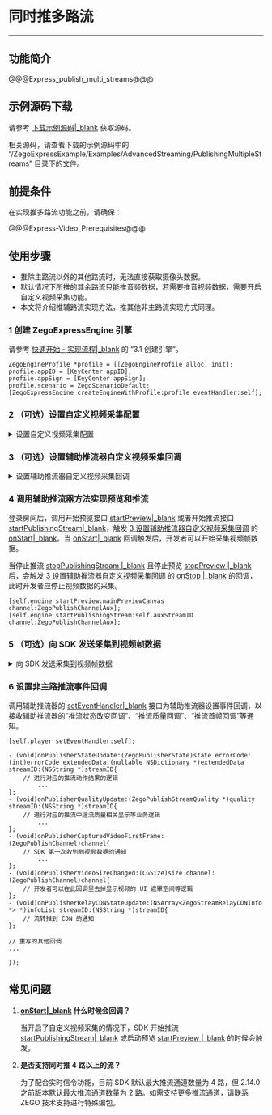 # 同时推多路流

- - -

## 功能简介


@@@Express_publish_multi_streams@@@


## 示例源码下载

请参考 [下载示例源码\|_blank](!DownloadDemo/DownloadDemo) 获取源码。

相关源码，请查看下载的示例源码中的 “/ZegoExpressExample/Examples/AdvancedStreaming/PublishingMultipleStreams” 目录下的文件。

## 前提条件

在实现推多路流功能之前，请确保：

@@@Express-Video_Prerequisites@@@


## 使用步骤

<div class="mk-warning">

- 推除主路流以外的其他路流时，无法直接获取摄像头数据。  
- 默认情况下所推的其余路流只能推音频数据，若需要推音视频数据，需要开启自定义视频采集功能。  
- 本文将介绍推辅路流实现方法，推其他非主路流实现方式同理。
</div>

### 1 创建 ZegoExpressEngine 引擎

请参考 [快速开始 - 实现流程\|_blank](7628#4_1) 的 “3.1 创建引擎”。

```objc
ZegoEngineProfile *profile = [[ZegoEngineProfile alloc] init];
profile.appID = [KeyCenter appID];
profile.appSign = [KeyCenter appSign];
profile.scenario = ZegoScenarioDefault;
[ZegoExpressEngine createEngineWithProfile:profile eventHandler:self];
```

### 2 （可选）设置自定义视频采集配置

<details class="zg-primary">
    <summary>设置自定义视频采集配置</summary>

调用 [ZegoCustomVideoCaptureConfig\|_blank](/zh/api?doc=Express_Video_SDK_API~ObjectiveC_ios~class~zego-custom-video-capture-config) 接口创建自定义视频采集对象，设置属性 [bufferType\|_blank](/zh/api?doc=Express_Video_SDK_API~ObjectiveC_ios~class~zego-custom-video-capture-config#buffer-type)，向 SDK 提供视频帧数据类型；调用接口 [enableCustomVideoCapture \|_blank](/zh/api?doc=Express_Video_SDK_API~ObjectiveC_ios~class~zego-express-engine#enable-custom-video-capture-config) 开启自定义视频采集功能，详情可参考 [自定义视频采集\|_blank](!VideoAdvanced/CustomVideoCapture)。

<div class="mk-hint">


- 由于 iOS 采集的多样性，SDK 支持多种视频帧数据类型 [bufferType \|_blank](/zh/api?doc=Express_Video_SDK_API~ObjectiveC_ios~class~zego-custom-video-capture-config#buffer-type)，开发者需告知 SDK 使用的数据类型。
- 目前 SDK 仅支持 CVPixelBuffer 类型 “ZegoVideoBufferTypeCVPixelBuffer” 和 GLTexture2D 类型 “ZegoVideoBufferTypeGLTexture2D”，设置其他枚举值将无法向 SDK 提供视频帧数据。
</div>



```objc
ZegoCustomVideoCaptureConfig *captureConfig = [[ZegoCustomVideoCaptureConfig alloc] init];
// 选择 CVPixelBuffer 类型视频帧数据
captureConfig.bufferType = ZegoVideoBufferTypeCVPixelBuffer;

[[ZegoExpressEngine sharedEngine] enableCustomVideoCapture:YES config:captureConfig channel:ZegoPublishChannelAux];
```
</details>



### 3 （可选）设置辅助推流器自定义视频采集回调

<details class="zg-primary">
    <summary>设置辅助推流器自定义视频采集回调</summary>

#### 1. 设置自定义视频采集回调对象

将 “ViewController” 作为自定义视频采集回调对象，遵循 [ZegoCustomVideoCaptureHandler\|_blank](/zh/api?doc=Express_Video_SDK_API~ObjectiveC_ios~protocol~zego-custom-video-capture-handler) 协议。

```objc
@interface ViewController () <ZegoEventHandler, ZegoCustomVideoCaptureHandler>

    ......

@end
```

调用 [setCustomVideoCaptureHandler\|_blank](/zh/api?doc=Express_Video_SDK_API~ObjectiveC_ios~class~zego-express-engine#set-custom-video-capture-handler) 接口设置自定义视频采集回调。

```objc
// 将自身作为自定义视频采集回调对象
[[ZegoExpressEngine sharedEngine] setCustomVideoCaptureHandler:self];
```

#### 2. 实现自定义视频采集回调方法

实现 [onStart\|_blank](/zh/api?doc=Express_Video_SDK_API~ObjectiveC_ios~protocol~zego-custom-video-capture-handler#on-start) 和 [onStop\|_blank](/zh/api?doc=Express_Video_SDK_API~ObjectiveC_ios~protocol~zego-custom-video-capture-handler#on-stop) 自定义采集回调方法。

```objc
// 注意：此回调不在主线程，如有 UI 操作请自行切换到主线程
- (void)onStart {

    // 收到回调后，开发者需要执行启动采集相关的业务逻辑，例如开启摄像头等

    // 此处示例启动一个自己实现的视频采集设备
    [self.captureDevice startCapture];
}

// 注意：此回调不在主线程，如有 UI 操作请自行切换到主线程
- (void)onStop {

    // 收到回调后，开发者需要执行停止采集相关的业务逻辑，例如关闭摄像头等

    // 此处示例停止一个自己实现的视频采集设备
    [self.captureDevice stopCapture];
}
```
</details>



### 4 调用辅助推流器方法实现预览和推流

登录房间后，调用开始预览接口 [startPreview\|_blank](/zh/api?doc=Express_Video_SDK_API~ObjectiveC_ios~class~zego-express-engine#start-preview-channel) 或者开始推流接口 [startPublishingStream\|_blank](/zh/api?doc=Express_Video_SDK_API~ObjectiveC_ios~class~zego-express-engine#start-publishing-stream-channel)，触发 [3 设置辅助推流器自定义视频采集回调](3639#4_3) 的 [onStart\|_blank](/zh/api?doc=Express_Video_SDK_API~ObjectiveC_ios~protocol~zego-custom-video-capture-handler#on-start)。当 [onStart\|_blank](/zh/api?doc=Express_Video_SDK_API~ObjectiveC_ios~protocol~zego-custom-video-capture-handler#on-start) 回调触发后，开发者可以开始采集视频帧数据。  

当停止推流 [stopPublishingStream \|_blank](/zh/api?doc=Express_Video_SDK_API~ObjectiveC_ios~class~zego-express-engine#stop-publishing-stream) 且停止预览 [stopPreview \|_blank](/zh/api?doc=Express_Video_SDK_API~ObjectiveC_ios~class~zego-express-engine#stop-preview) 后，会触发 [3 设置辅助推流器自定义视频采集回调](3639#4_3) 的 [onStop \|_blank](/zh/api?doc=Express_Video_SDK_API~ObjectiveC_ios~protocol~zego-custom-video-capture-handler#on-stop) 的回调，此时开发者应停止视频数据的采集。


```objc
[self.engine startPreview:mainPreviewCanvas channel:ZegoPublishChannelAux];
[self.engine startPublishingStream:self.auxStreamID channel:ZegoPublishChannelAux];

```



### 5 （可选）向 SDK 发送采集到视频帧数据

<details class="zg-primary">
    <summary>向 SDK 发送采集到视频帧数据</summary>

当 [onStart\|_blank](/zh/api?doc=Express_Video_SDK_API~ObjectiveC_ios~protocol~zego-custom-video-capture-handler#on-start) 回调触发之后，开发者可以调用 [sendCustomVideoCaptureTextureData\|_blank](/zh/api?doc=Express_Video_SDK_API~ObjectiveC_ios~class~zego-express-engine#send-custom-video-capture-texture-data-size-timestamp-channel) 或 [sendCustomVideoCapturePixelBuffer \|_blank](/zh/api?doc=Express_Video_SDK_API~ObjectiveC_ios~class~zego-express-engine#send-custom-video-capture-pixel-buffer-timestamp-channel) 向 SDK 发送采集到的视频数据。

- 调用 [sendCustomVideoCaptureTextureData\|_blank](/zh/api?doc=Express_Video_SDK_API~ObjectiveC_ios~class~zego-express-engine#send-custom-video-capture-texture-data-size-timestamp-channel) 
 ```objc
[self.engine sendCustomVideoCaptureTextureData:textureID size:size timeStamp:timeStamp channel:ZegoPublishChannelAux];
```

- 调用 [sendCustomVideoCapturePixelBuffer \|_blank](/zh/api?doc=Express_Video_SDK_API~ObjectiveC_ios~class~zego-express-engine#send-custom-video-capture-pixel-buffer-timestamp-channel)

```objc
[self.engine sendCustomVideoCapturePixelBuffer:data timeStamp:timeStamp channel:ZegoPublishChannelAux];
```
</details>


### 6 设置非主路推流事件回调

调用辅助推流器的 [setEventHandler\|_blank](/zh/api?doc=Express_Video_SDK_API~ObjectiveC_ios~class~zego-express-engine#set-event-handler) 接口为辅助推流器设置事件回调，以接收辅助推流器的“推流状态改变回调”、“推流质量回调”、“推流首帧回调”等通知。


```objc
[self.player setEventHandler:self];

- (void)onPublisherStateUpdate:(ZegoPublisherState)state errorCode:(int)errorCode extendedData:(nullable NSDictionary *)extendedData streamID:(NSString *)streamID{
    // 进行对应的推流动作结果的逻辑
        ...
};
- (void)onPublisherQualityUpdate:(ZegoPublishStreamQuality *)quality streamID:(NSString *)streamID{
    // 进行对应的推流中途流质量相关显示等业务逻辑
        ...
};
- (void)onPublisherCapturedVideoFirstFrame:(ZegoPublishChannel)channel{
    // SDK 第一次收到到视频数据的通知
        ...
};
- (void)onPublisherVideoSizeChanged:(CGSize)size channel:(ZegoPublishChannel)channel{
    // 开发者可以在此回调里去掉显示视频的 UI 遮罩空间等逻辑
};
- (void)onPublisherRelayCDNStateUpdate:(NSArray<ZegoStreamRelayCDNInfo *> *)infoList streamID:(NSString *)streamID{
    // 流转推到 CDN 的通知
};

// 重写的其他回调
...

});

```



## 常见问题

1. **[onStart\|_blank](/zh/api?doc=Express_Video_SDK_API~ObjectiveC_ios~protocol~zego-custom-video-capture-handler#on-start) 什么时候会回调？**

    当开启了自定义视频采集的情况下，SDK 开始推流 [startPublishingStream\|_blank](/zh/api?doc=Express_Video_SDK_API~ObjectiveC_ios~class~zego-express-engine#start-publishing-stream-channel) 或启动预览 [startPreview \|_blank](/zh/api?doc=Express_Video_SDK_API~ObjectiveC_ios~class~zego-express-engine#start-preview-channel) 的时候会触发。

2. **是否支持同时推 4 路以上的流？**

    为了配合实时信令功能，目前 SDK 默认最大推流通道数量为 4 路，但 2.14.0 之前版本默认最大推流通道数量为 2 路。如需支持更多推流通道，请联系 ZEGO 技术支持进行特殊编包。
